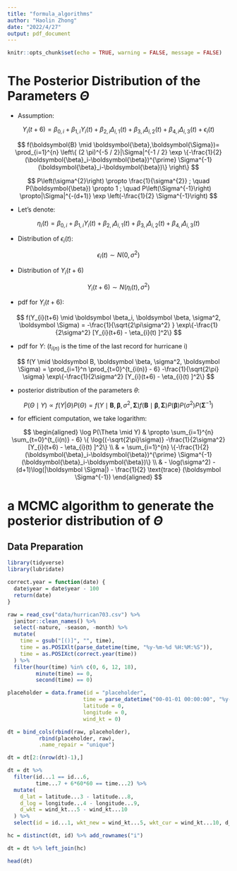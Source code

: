 ```yaml
---
title: "formula_algorithms"
author: "Haolin Zhong"
date: "2022/4/27"
output: pdf_document
---
```



```r
knitr::opts_chunk$set(echo = TRUE, warning = FALSE, message = FALSE)
```


# The Posterior Distribution of the Parameters $\Theta$

- Assumption:

$$
Y_{i}(t+6)=\beta_{0, i}+\beta_{1, i} Y_{i}(t)+\beta_{2, i} \Delta_{i, 1}(t)+\beta_{3, i} \Delta_{i, 2}(t)+\beta_{4, i} \Delta_{i, 3}(t)+\epsilon_{i}(t)
$$

\vskip 10pt

$$
f(\boldsymbol{B} \mid \boldsymbol{\beta},\boldsymbol{\Sigma})= \prod_{i=1}^{n} \left\{ (2 \pi)^{-5 / 2}|\Sigma|^{-1 / 2} \exp \{-\frac{1}{2}(\boldsymbol{\beta}_i-\boldsymbol{\beta})^{\prime} \Sigma^{-1}(\boldsymbol{\beta}_i-\boldsymbol{\beta})\} \right\}
$$

\vskip 10pt


$$
P\left(\sigma^{2}\right) \propto \frac{1}{\sigma^{2}} ; \quad P(\boldsymbol{\beta}) \propto 1 ; \quad P\left(\Sigma^{-1}\right) \propto|\Sigma|^{-(d+1)} \exp \left(-\frac{1}{2} \Sigma^{-1}\right)
$$

\vskip 10pt

- Let's denote:

$$
\eta_{i}(t) = \beta_{0, i}+\beta_{1, i} Y_{i}(t)+\beta_{2, i} \Delta_{i, 1}(t)+\beta_{3, i} \Delta_{i, 2}(t)+\beta_{4, i} \Delta_{i, 3}(t)
$$

\vskip 10pt

- Distribution of $\epsilon_{i}(t)$:

$$
\epsilon_{i}(t) \sim N(0, \sigma^2)
$$

\vskip 10pt

- Distribution of $Y_i(t+6)$

$$
Y_{i}(t+6) \sim N(\eta_{i}(t) , \sigma^2)
$$

\vskip 10pt

- pdf for $Y_i(t+6)$:

$$
f(Y_{i}(t+6) \mid \boldsymbol \beta_i, \boldsymbol \beta, \sigma^2, \boldsymbol \Sigma) = -\frac{1}{\sqrt{2\pi\sigma^2} } \exp\{-\frac{1}{2\sigma^2} [Y_{i}(t+6) - \eta_{i}(t) ]^2\}
$$

\vskip 10pt

- pdf for $Y$: ($t_{i(n)}$ is the time of the last record for hurricane i)


$$
f(Y \mid \boldsymbol B, \boldsymbol \beta, \sigma^2, \boldsymbol   \Sigma) = \prod_{i=1}^n \prod_{t=0}^{t_{i(n)} - 6} -\frac{1}{\sqrt{2\pi} \sigma} \exp\{-\frac{1}{2\sigma^2} [Y_{i}(t+6) - \eta_{i}(t) ]^2\}
$$

\vskip 10pt

- posterior distribution of the parameters $\theta$:

$$
P(\Theta \mid Y) \propto f(Y | \Theta)P(\Theta) = f(Y \mid \boldsymbol B, \boldsymbol \beta, \sigma^2, \boldsymbol \Sigma) 
f(\boldsymbol B \mid \boldsymbol \beta, \boldsymbol \Sigma)P(\boldsymbol \beta) P(\sigma^2) P(\boldsymbol \Sigma^{-1})
$$

\vskip 10pt



- for efficient computation, we take logarithm:

$$
\begin{aligned}
\log P(\Theta \mid Y) & \propto \sum_{i=1}^{n} \sum_{t=0}^{t_{i(n)} - 6} \{ \log{(-\sqrt{2\pi}\sigma)} -\frac{1}{2\sigma^2} [Y_{i}(t+6) - \eta_{i}(t) ]^2\}
\\ & + \sum_{i=1}^{n} \{-\frac{1}{2}(\boldsymbol{\beta}_i-\boldsymbol{\beta})^{\prime} \Sigma^{-1}(\boldsymbol{\beta}_i-\boldsymbol{\beta})\}
\\ & - \log(\sigma^2) - (d+1)\log(|\boldsymbol \Sigma|) - \frac{1}{2} \text{trace} (\boldsymbol \Sigma^{-1})
\end{aligned}
$$




\vskip 10pt


# a MCMC algorithm to generate the posterior distribution of $\Theta$

## Data Preparation

```r
library(tidyverse)
library(lubridate)

correct.year = function(date) {
  date$year = date$year - 100
  return(date)
}

raw = read_csv("data/hurrican703.csv") %>% 
  janitor::clean_names() %>% 
  select(-nature, -season, -month) %>% 
  mutate(
    time = gsub("[()]", "", time),
    time = as.POSIXlt(parse_datetime(time, "%y-%m-%d %H:%M:%S")),
    time = as.POSIXct(correct.year(time))
  ) %>% 
  filter(hour(time) %in% c(0, 6, 12, 18),
         minute(time) == 0,
         second(time) == 0)

placeholder = data.frame(id = "placeholder", 
                        time = parse_datetime("00-01-01 00:00:00", "%y-%m-%d %H:%M:%S"), 
                        latitude = 0, 
                        longitude = 0,
                        wind_kt = 0)

dt = bind_cols(rbind(raw, placeholder), 
          rbind(placeholder, raw), 
          .name_repair = "unique")  

dt = dt[2:(nrow(dt)-1),]

dt = dt %>% 
  filter(id...1 == id...6,
         time...7 + 6*60*60 == time...2) %>% 
  mutate(
    d_lat = latitude...3 - latitude...8,
    d_log = longitude...4 - longitude...9,
    d_wkt = wind_kt...5 - wind_kt...10
  ) %>% 
  select(id = id...1, wkt_new = wind_kt...5, wkt_cur = wind_kt...10, d_lat, d_log, d_wkt)

hc = distinct(dt, id) %>% add_rownames("i")

dt = dt %>% left_join(hc)

head(dt)
```







